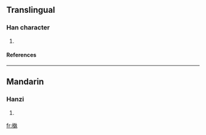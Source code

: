 ==Translingual==
===Han character===
{{Han char|rn=75|rad=木|as=11|sn=15|four=4591<sub>7</sub>|canj=木土土戈 (DGGI)}}
# {{defn|Han|sort=木11}}
====References====
{{Han ref|kx=0548.050|dkj=15384|dj=0935.240|hdz=21272.090|uh=69F8|ud=27128|bh=E5CE|bd=58830}}

----
==Mandarin==
===Hanzi===
{{cmn-hanzi|pin=[[niè]] ([[nie4]]), [[zāo]] ([[zao1]])|wg=nieh<sup>4</sup>, tsao<sup>1</sup>}}
# {{defn|Mandarin}}

[[fr:槸]]